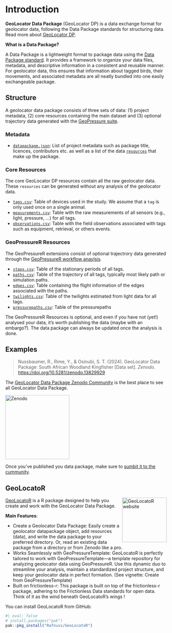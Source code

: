 # Introduction

**GeoLocator Data Package** (GeoLocator DP) is a data exchange format for geolocator data, following the Data Package standards for structuring data. Read more about [GeoLocator DP](https://raphaelnussbaumer.com/GeoLocator-DP/).

::: callout-note
**What is a Data Package?**

A Data Package is a lightweight format to package data using the [Data Package standard](https://datapackage.org/standard/data-package/). It provides a framework to organize your data files, metadata, and descriptive information in a consistent and reusable manner. For geolocator data, this ensures that information about tagged birds, their movements, and associated metadata are all neatly bundled into one easily exchangeable package. 
:::

## Structure

A geolocator data package consists of three sets of data: (1) project metadata, (2) core resources containing the main dataset and (3) optional trajectory data generated with the [GeoPressure suite](https://raphaelnussbaumer.com/GeoPressureManual/#the-geopressure-suite).

### Metadata

- [`datapackage.json`](https://raphaelnussbaumer.com/GeoLocator-DP/datapackage/): List of project metadata such as package title, licences, contributors etc. as well as a list of the data [`resources`](https://datapackage.org/standard/data-resource/) that make up the package.

### Core Resources

The core GeoLocator DP resources contain all the raw geolocator data. These `resources` can be generated without any analysis of the geolocator data.

- [`tags.csv`](https://raphaelnussbaumer.com/GeoLocator-DP/core/tags/): Table of devices used in the study. We assume that a `tag` is only used once on a single animal.       
- [`measurements.csv`](https://raphaelnussbaumer.com/GeoLocator-DP/core/measurements/): Table with the raw measurements of all sensors (e.g., light, pressure, ...) for all tags.              
- [`observations.csv`](https://raphaelnussbaumer.com/GeoLocator-DP/core/observations/): Table with the field observations associated with tags such as equipment, retrieval, or others events. 

### GeoPressureR Resources

The GeoPressureR extensions consist of optional trajectrory data generated through the [GeoPressureR workflow anaylsis](https://raphaelnussbaumer.com/GeoPressureManual/geopressuretemplate-workflow.html). 

- [`staps.csv`](https://raphaelnussbaumer.com/GeoLocator-DP/geopressurer/staps): Table of the stationary periods of all tags.
- [`paths.csv`](https://raphaelnussbaumer.com/GeoLocator-DP/geopressurer/paths): Table of the trajectory of all tags, typically most likely path or simulation paths. 
- [`edges.csv`](https://raphaelnussbaumer.com/GeoLocator-DP/geopressurer/edges): Table containing the flight information of the edges associated with the paths.     
- [`twilights.csv`](https://raphaelnussbaumer.com/GeoLocator-DP/geopressurer/twilights): Table of the twilights estimated from light data for all tags.                       
- [`pressurepaths.csv`](https://raphaelnussbaumer.com/GeoLocator-DP/geopressurer/pressurepaths): Table of the pressurepaths                                                           

::: callout-note
The GeoPressureR Resources is optional, and even if you have not (yet!) analysed your data, it's worth publishing the data (maybe with an embargo?). The data package can always be updated once the analysis is done.
:::

## Examples

> Nussbaumer, R., Rime, Y., & Osinubi, S. T. (2024). GeoLocator Data Package: South African Woodland Kingfisher [Data set]. _Zenodo_. <https://doi.org/10.5281/zenodo.13829929>


::: callout-important
The [GeoLocator Data Package Zenodo Community](https://zenodo.org/communities/geolocator-dp/) is the best place to see all GeoLocator Data Package. 

<a href="https://zenodo.org/communities/geolocator-dp/">
    <img src="https://blog.zenodo.org/static/img/logos/zenodo-gradient-1000.png" alt="Zenodo" style="width: 200px;">
</a>

Once you've published you data package, make sure to [sumbit it to the cummunity](https://help.zenodo.org/docs/share/submit-to-community/).
::: 

## GeoLocatoR 
<a href="https://github.com/rafnuss/geolocator"><img src="https://raphaelnussbaumer.com/GeoLocatoR/logo.png" align="right" height="139" alt="GeoLocatoR website" style="padding-left:5px;" /></a>

[GeoLocatoR](https://raphaelnussbaumer.com/GeoLocatoR) is a R package designed to help you create and work with the GeoLocator Data Package. 

**Main Features**:

-   Create a Geolocator Data Package: Easily create a geolocator datapackage object, add resources (data), and write the data package to your preferred directory. Or, read an existing data package from a directory or from Zenodo like a pro.
-   Works Seamlessly with GeoPressureTemplate: GeoLocatoR is perfectly tailored to work with GeoPressureTemplate—a template repository for analyzing geolocator data using GeoPressureR. Use this dynamic duo to streamline your analysis, maintain a standardized project structure, and keep your geolocator data in perfect formation. (See vignette: Create from GeoPressureTemplate)
-   Built on frictionless-r: This package is built on top of the frictionless-r package, adhering to the Frictionless Data standards for open data. Think of it as the wind beneath GeoLocatoR’s wings !

You can install GeoLocatoR from GitHub:

```r
#| eval: false
# install.packages("pak")
pak::pkg_install("Rafnuss/GeoLocatoR")
```
